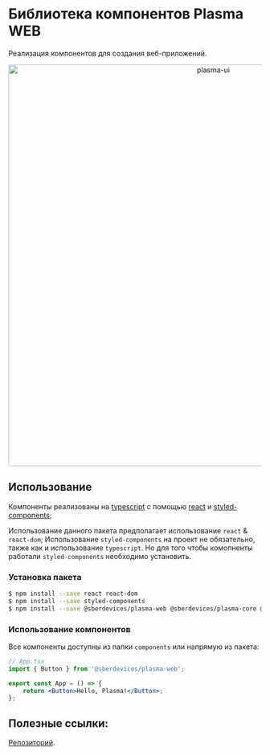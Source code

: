 
<Meta title="About" />

# Библиотека компонентов Plasma WEB

Реализация компонентов для создания веб-приложений.

<p align="center">
  <img width="800" src="https://user-images.githubusercontent.com/1813468/98609687-ea20fc80-22fe-11eb-8d84-cd26385f01ed.png" alt="plasma-ui" />
</p>

## Использование

Компоненты реализованы на [typescript](https://www.typescriptlang.org/) с помощью [react](https://reactjs.org/) и [styled-components](https://styled-components.com/);

Использование данного пакета предполагает использование `react` & `react-dom`;
Использование `styled-components` на проект не обязательно, также как и использование `typescript`.
Но для того чтобы комопненты работали `styled-components` необходимо установить.

### Установка пакета

```bash
$ npm install --save react react-dom
$ npm install --save styled-components
$ npm install --save @sberdevices/plasma-web @sberdevices/plasma-core @sberdevices/plasma-icons
```

### Использование компонентов

Все компоненты доступны из папки `components` или напрямую из пакета:

```jsx
// App.tsx
import { Button } from '@sberdevices/plasma-web';

export const App = () => {
    return <Button>Hello, Plasma!</Button>;
};
```

## Полезные ссылки:

[Репозиторий](https://github.com/sberdevices/plasma).

